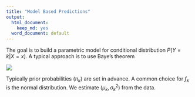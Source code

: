 ```yaml
---
title: "Model Based Predictions"
output:
  html_document:
    keep_md: yes
  word_document: default
---
```


The goal is to build a parametric model for conditional distribution $P(Y = k | X = x)$. A typical approach is to use Baye's theorem

<img src="bayes_theorem.png"/>

Typically prior probabilities ($\pi_k$) are set in advance. A common choice for $f_k$ is the normal distribution. We estimate $(\mu_k, \sigma_k^2)$ from the data.